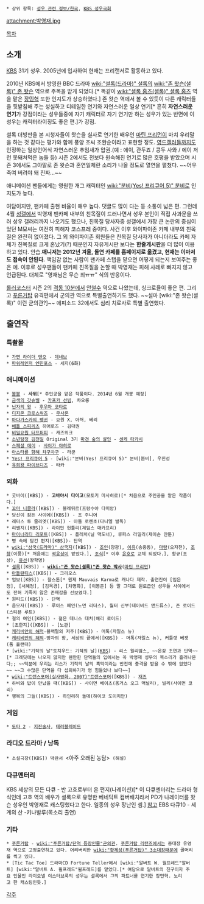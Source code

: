  * 상위 항목: [[성우 관련 정보/한국]], [[KBS 성우극회]]

attachment:박영재.jpg

[[목차]]
== 소개 ==
[[KBS]] 31기 성우. 2005년에 입사하여 현재는 프리랜서로 활동하고 있다.

2010년 KBS에서 방영한 BBC 드라마 [[wiki:"셜록(드라마)" 셜록]]의 [[wiki:"존 왓슨(셜록)" 존 왓슨]] 역으로 주목을 받게 되었다.[* 똑같이 [[wiki:"셜록 홈즈(셜록)" 셜록 홈즈]] 역을 맡은 [[장민혁]] 또한 인지도가 상승하였다.] 존 왓슨 역에서 볼 수 있듯이 다른 캐릭터들을 뒷받침해 주는 성실하고 디테일한 연기와 자연스러운 일상 연기[* 흔히 '''자연스러운 연기'''가 강점이라는 성우들중에 자기 캐릭터로 자기 연기만 하는 성우가 있는 반면에 이 성우는 캐릭터라이징도 좋은 편.]가 강점.

셜록 더빙판을 본 시청자들이 왓슨을 실사로 연기한 배우인 [[마틴 프리먼]]이 마치 우리말을 하는 것 같다는 평가와 함께 풍양 조씨 조완순이라고 표현할 정도. [[영드갤]]러들까지도 인정하는 일상언어식 자연스러운 추임새가 압권.(예 : 에이, 관두죠 / 콩두 사와 / 에이 저런 못돼쳐먹은 놈들 등) 시즌 2에서도 전보다 원숙해진 연기로 많은 호평을 받았으며 시즌 3에서도 그야말로 존 왓슨과 혼연일체란 소리가 나올 정도로 열연을 펼쳤다. ~~어우 죽여 버려야 돼 진짜...~~ 

애니메이션 팬들에게는 영원한 개그 캐릭터인 [[wiki:"분비(Yes! 프리큐어 5)" 분비]]로 인지도가 높다.

여담이지만, 팬카페 출현 비율이 매우 높다. 댓글도 많이 다는 등 소통이 넓은 편. 그런데 4월 [[성갤]]에서 박영재 팬카페 내부의 친목질이 드러나면서 성우 본인이 직접 사과문을 쓰러 성우 갤러리까지 나오기도 했으나, 친목질 당사자중 성갤에서 가장 큰 논란의 중심이었던 M모씨는 여전히 피해자 코스프레 중이다. 사건 이후 와이파이존 카페 내부의 친목질은 완전히 없어졌다. 그 외 와이파이존 회원들은 친목질 당사자가 아니더라도 카페 자체가 친목질로 크게 혼났기(?) 때문인지 자유게시판 보다는 '''한줄게시판'''을 더 많이 이용하고 있다. 안습.''' 매니저는 2012년 겨울, 돌연 카페를 홈페이지로 옮겼고, 현재는 이마저도 접속이 안된다.''' 책임감 없는 사람이 팬카페 스탭을 맡으면 어떻게 되는지 보여주는 좋은 예. 이후로 성우팬들이 팬카페 친목질을 논할 때 박영재는 피해 사례로 빠지지 않고 언급된다. 대체로 "영재님은 무슨 죄ㅠㅠ" 식의 반응이다.

[[롤러코스터]] 시즌 2의 [[격동 10분]]에서 [[안철수]] 역으로 나왔는데, 싱크로율이 좋은 편. 그리고 [[푸른거탑]] 유격편에서 군의관 역으로 특별출연하기도 했다. ~~설마 [wiki:"존 왓슨(셜록)" 이런 군의관?]~~ 에피소드 32에서도 심리 치료사로 특별 출연했다.

== 출연작 ==
=== 특촬물 ===
 * [[가면 라이더 덴오]] - [[데네브(가면라이더 덴오)|데네브]]
 * [[파워레인저 엔진포스]] - 세지(6화)

=== 애니메이션 ===
 * [[봄봄]] - '''사위'''[* 주인공을 맡은 작품이다. 2014년 6월 개봉 예정]
 * [[금색의 갓슈벨]] - [[카프카 선빔]], 차오롱
 * [[닌자의 왕]] - [[후우마 코타로]]
 * [[디지몬 크로스워즈]] - [[무사몬]]
 * [[마다가스카의 펭귄]] - 요원 X, 아처, 베리
 * [[배틀 스피리츠]] 히어로즈 - 김대권
 * [[비밀요원 터프퍼피]] - 캐즈위크
 * [[소년탐정 김전일]] Original 3기 [[마견 숲의 살인]] - [[센케 타카시]]
 * [[스페셜 에이]] - [[사이가 야히로]]
 * [[아스타를 향해 차구차구]] - 라쿤
 * [[Yes! 프리큐어 5]] - [wiki:"분비(Yes! 프리큐어 5)" 분비|붐비], 우진성
 * [[유희왕 파이브디즈]] - 타카

=== 외화 ===
 * 굿바이([KBS]) - '''고바야시 다이고'''(모토키 마사히로)[* 처음으로 주인공을 맡은 작품이다.]
 * [[꼬마 니콜라]]([KBS]) - 블레뒤르(프랑수아 다미앙)
 * 당신이 잠든 사이에([KBS]) - 조 주니어
 * 레터스 투 줄리엣([KBS]) - 아들 로렌초(다니엘 발독)
 * 리벤지([KBS]) - 라이언 헌틀리(제임스 매카프리)
 * [[마이너리티 리포트]]([KBS]) - 플레처(닐 맥도너), 루퍼스 라일리(제이슨 안툰)
 * 병 속에 담긴 편지([KBS])- 단역
 * [[wiki:"삼국(드라마)" 삼국지]]([KBS]) - [[조인]](양광), [[이유]](송중동), [[마량]](오자천), [[조창]](이풍)[* 처음에는 [[곽윤상]]이 맡았다.], [[조식]][* 이후 [[윤호]]로 교체 되었다.], 황규(조상), [[유선]](왕학명)
 * [[셜록]]([KBS]) - '''[[wiki:"존 왓슨(셜록)"존 왓슨 박사]]'''([[마틴 프리먼]])
 * [[아틀란티스]]([KBS]) - 크리오스
 * 업보([KBS]) - 찰스톤[* 원제 Mauvais Karma로 캐나다 제작. 출연진이 [임은정], [서혜정], [김옥경], [차명화], [이봉준] 등 말 그대로 원로급인 성우들 사이에서도 전혀 기죽지 않은 존재감을 선보였다.]
 * 원티드([KBS]) - 단역
 * 음모자([KBS]) - 루이스 페인(노먼 리더스), 월터 신부(데이비드 앤드류스), 존 로이드(스티븐 루트)
 * 철의 여인([KBS]) - 젊은 데니스 대처(해리 로이드)
 * [초한지]([KBS]) - [노관] 
 * [[캐리비안의 해적]]-블랙펄의 저주([KBS]) - 머톡(자일스 뉴)
 * [[캐리비안의 해적]]-망자의 함, 세상의 끝에서([KBS]) - 머톡(자일스 뉴), 커틀렛 베켓(톰 홀랜더)
 * [wiki:"기적의 날"토치우드: 기적의 날]([[KBS]]) - 리스 윌리엄스, ~~온갖 조연과 단역~~[* 크레딧에는 나오지 않지만 웬만한 단역들의 입에서는 꼭 박영재 성우의 목소리가 흘러나온다;; ~~덕분에 우리는 리스가 기적의 날의 흑막이라는 반전에 충격을 받을 수 밖에 없었다~~ ~~그 수많은 단역을 다 섭외하기가 영 힘들었나 보다~~]
 * [[wiki:"트랜스포머(실사영화, 2007)"트랜스포머]]([KBS]) - [[재즈]]
 * 하비와 밥이 만났을 때([KBS]) - 사이먼 베이츠(옹거스 오그 맥널리), 빌리(사이먼 코리)
 * 행복의 그늘([KBS]) - 하인리히 놀데(하이코 도이치만)

=== 게임 ===
 * [[도타 2]] - [[지진술사]], [[테러블레이드]]

=== 라디오 드라마 / 낭독 ===
 * 소설극장([KBS]) 박완서 <아주 오래된 농담> (해설)

=== 다큐멘터리 ===
KBS 세상의 모든 다큐 - 반 고흐로부터 온 편지(나레이션)[* 이 다큐멘터리는 드라마 형식인데 고흐 역의 배우가 셜록으로 유명한 베네딕트 컴버배치라서 PD가 나레이터를 왓슨 성우인 박영재로 캐스팅했다고 한다. 일종의 성우 장난인 셈.] [http://blog.naver.com/uomo99/40159782247 참고]
EBS 다큐10 - 세계의 산 -키나발루(목소리 출연)

=== 기타 ===
 * [[푸른거탑]] - [[wiki:"푸른거탑/단역 등장인물"군의관]]. [[푸른거탑 리턴즈]]에서는 중대장 유영재 역으로 고정출연하고 있다. 어리버리한 [[wiki:"황제성(푸른거탑)" 3소대장]]때문에 골머리를 썩고 있다.
 * [Tic Tac Toe] 드라마CD Fortune Teller에서 [wiki:"알버트 W. 윌프레드"알버트] [wiki:"알버트 A. 윌프레드"윌프레드]를 맡았다.[* 여담으로 알버트의 친구이자 주요 인물인 라이오넬 이스터브룩의 성우는 셜록에서 그의 파트너를 연기한 장민혁. 노리고 한 캐스팅인듯.]

[[각주]]
